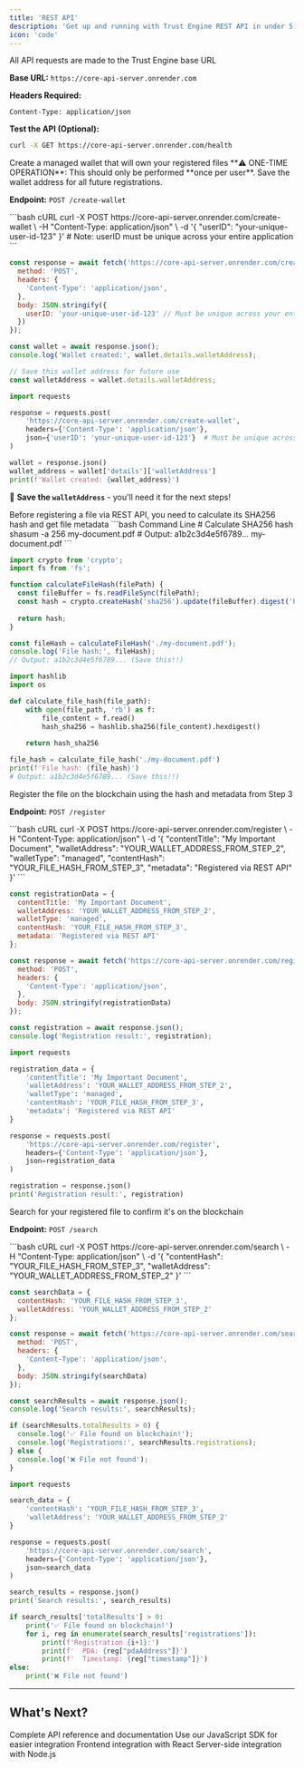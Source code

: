 ```yaml
---
title: 'REST API'
description: 'Get up and running with Trust Engine REST API in under 5 minutes. Direct API integration for any programming language.'
icon: 'code'
---
```



<Steps>
<Step title="API Base URL">
All API requests are made to the Trust Engine base URL

**Base URL:** `https://core-api-server.onrender.com`

**Headers Required:**
```http
Content-Type: application/json
```

**Test the API (Optional):**
```bash
curl -X GET https://core-api-server.onrender.com/health
```
</Step>

<Step title="Create a Wallet">
Create a managed wallet that will own your registered files

<Warning>
**⚠️ ONE-TIME OPERATION**: This should only be performed **once per user**. Save the wallet address for all future registrations.
</Warning>

**Endpoint:** `POST /create-wallet`

<CodeGroup>
```bash cURL
curl -X POST https://core-api-server.onrender.com/create-wallet \
  -H "Content-Type: application/json" \
  -d '{
    "userID": "your-unique-user-id-123"
  }'
# Note: userID must be unique across your entire application
```

```javascript JavaScript
const response = await fetch('https://core-api-server.onrender.com/create-wallet', {
  method: 'POST',
  headers: {
    'Content-Type': 'application/json',
  },
  body: JSON.stringify({
    userID: 'your-unique-user-id-123' // Must be unique across your entire application
  })
});

const wallet = await response.json();
console.log('Wallet created:', wallet.details.walletAddress);

// Save this wallet address for future use
const walletAddress = wallet.details.walletAddress;
```

```python Python
import requests

response = requests.post(
    'https://core-api-server.onrender.com/create-wallet',
    headers={'Content-Type': 'application/json'},
    json={'userID': 'your-unique-user-id-123'}  # Must be unique across your entire application
)

wallet = response.json()
wallet_address = wallet['details']['walletAddress']
print(f'Wallet created: {wallet_address}')
```
</CodeGroup>

💾 **Save the `walletAddress`** - you'll need it for the next steps!
</Step>

<Step title="Calculate File Hash">
Before registering a file via REST API, you need to calculate its SHA256 hash and get file metadata

<CodeGroup>
```bash Command Line
# Calculate SHA256 hash
shasum -a 256 my-document.pdf
# Output: a1b2c3d4e5f6789... my-document.pdf
```

```javascript JavaScript/Node.js
import crypto from 'crypto';
import fs from 'fs';

function calculateFileHash(filePath) {
  const fileBuffer = fs.readFileSync(filePath);
  const hash = crypto.createHash('sha256').update(fileBuffer).digest('hex');
  
  return hash;
}

const fileHash = calculateFileHash('./my-document.pdf');
console.log('File hash:', fileHash);
// Output: a1b2c3d4e5f6789... (Save this!!)
```

```python Python
import hashlib
import os

def calculate_file_hash(file_path):
    with open(file_path, 'rb') as f:
        file_content = f.read()
        hash_sha256 = hashlib.sha256(file_content).hexdigest()
    
    return hash_sha256

file_hash = calculate_file_hash('./my-document.pdf')
print(f'File hash: {file_hash}')
# Output: a1b2c3d4e5f6789... (Save this!!)
```
</CodeGroup>

</Step>

<Step title="Register Your File">
Register the file on the blockchain using the hash and metadata from Step 3

**Endpoint:** `POST /register`

<CodeGroup>
```bash cURL
curl -X POST https://core-api-server.onrender.com/register \
  -H "Content-Type: application/json" \
  -d '{
    "contentTitle": "My Important Document",
    "walletAddress": "YOUR_WALLET_ADDRESS_FROM_STEP_2",
    "walletType": "managed",
    "contentHash": "YOUR_FILE_HASH_FROM_STEP_3",
    "metadata": "Registered via REST API"
  }'
```

```javascript JavaScript
const registrationData = {
  contentTitle: 'My Important Document',
  walletAddress: 'YOUR_WALLET_ADDRESS_FROM_STEP_2',
  walletType: 'managed',
  contentHash: 'YOUR_FILE_HASH_FROM_STEP_3',
  metadata: 'Registered via REST API'
};

const response = await fetch('https://core-api-server.onrender.com/register', {
  method: 'POST',
  headers: {
    'Content-Type': 'application/json',
  },
  body: JSON.stringify(registrationData)
});

const registration = await response.json();
console.log('Registration result:', registration);
```

```python Python
import requests

registration_data = {
    'contentTitle': 'My Important Document',
    'walletAddress': 'YOUR_WALLET_ADDRESS_FROM_STEP_2',
    'walletType': 'managed',
    'contentHash': 'YOUR_FILE_HASH_FROM_STEP_3',
    'metadata': 'Registered via REST API'
}

response = requests.post(
    'https://core-api-server.onrender.com/register',
    headers={'Content-Type': 'application/json'},
    json=registration_data
)

registration = response.json()
print('Registration result:', registration)
```
</CodeGroup>

</Step>

<Step title="Verify File Registration">
Search for your registered file to confirm it's on the blockchain

**Endpoint:** `POST /search`

<CodeGroup>
```bash cURL
curl -X POST https://core-api-server.onrender.com/search \
  -H "Content-Type: application/json" \
  -d '{
    "contentHash": "YOUR_FILE_HASH_FROM_STEP_3",
    "walletAddress": "YOUR_WALLET_ADDRESS_FROM_STEP_2"
  }'
```

```javascript JavaScript
const searchData = {
  contentHash: 'YOUR_FILE_HASH_FROM_STEP_3',
  walletAddress: 'YOUR_WALLET_ADDRESS_FROM_STEP_2'
};

const response = await fetch('https://core-api-server.onrender.com/search', {
  method: 'POST',
  headers: {
    'Content-Type': 'application/json',
  },
  body: JSON.stringify(searchData)
});

const searchResults = await response.json();
console.log('Search results:', searchResults);

if (searchResults.totalResults > 0) {
  console.log('✅ File found on blockchain!');
  console.log('Registrations:', searchResults.registrations);
} else {
  console.log('❌ File not found');
}
```

```python Python
import requests

search_data = {
    'contentHash': 'YOUR_FILE_HASH_FROM_STEP_3',
    'walletAddress': 'YOUR_WALLET_ADDRESS_FROM_STEP_2'
}

response = requests.post(
    'https://core-api-server.onrender.com/search',
    headers={'Content-Type': 'application/json'},
    json=search_data
)

search_results = response.json()
print('Search results:', search_results)

if search_results['totalResults'] > 0:
    print('✅ File found on blockchain!')
    for i, reg in enumerate(search_results['registrations']):
        print(f'Registration {i+1}:')
        print(f'  PDA: {reg["pdaAddress"]}')
        print(f'  Timestamp: {reg["timestamp"]}')
else:
    print('❌ File not found')
```
</CodeGroup>

</Step>


</Steps>

---

## What's Next?

<CardGroup cols={2}>
  <Card title="API Documentation" icon="book" href="/api-overview">
    Complete API reference and documentation
  </Card>
  
  <Card title="SDK Guide" icon="box" href="/sdk-reference">
    Use our JavaScript SDK for easier integration
  </Card>
  
  <Card title="React Guide" icon="react" href="/quickstart-react">
    Frontend integration with React
  </Card>
  
  <Card title="Node.js Guide" icon="node-js" href="/quickstart-nodejs">
    Server-side integration with Node.js
  </Card>
</CardGroup>
